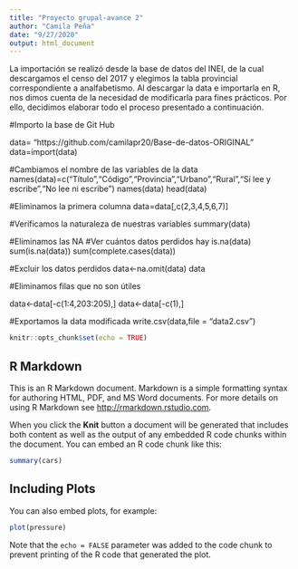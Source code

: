---
title: "Proyecto grupal-avance 2"
author: "Camila Peña"
date: "9/27/2020"
output: html_document
---
La importación se realizó desde la base de datos del INEI, de la cual descargamos el censo del 2017 y elegimos la tabla provincial correspondiente a analfabetismo. 
Al descargar la data e importarla en R, nos dimos cuenta de la necesidad de modificarla para fines prácticos. Por ello, decidimos elaborar todo el proceso presentado a continuación.

#Importo la base de Git Hub

data= "https://github.com/camilapr20/Base-de-datos-ORIGINAL" 
data=import(data)

#Cambiamos el nombre de las variables de la data
names(data)=c("Título","Código","Provincia","Urbano","Rural","Sí lee y escribe","No lee ni escribe")
names(data)
head(data)

#Eliminamos la primera columna 
data=data[,c(2,3,4,5,6,7)]

#Verificamos la naturaleza de nuestras variables 
summary(data)

#Eliminamos las NA
#Ver cuántos datos perdidos hay 
is.na(data)
sum(is.na(data))
sum(complete.cases(data))

#Excluir los datos perdidos 
data<-na.omit(data)
data

#Eliminamos filas que no son útiles 

data<-data[-c(1:4,203:205),]
data<-data[-c(1),]

#Exportamos la data modificada
write.csv(data,file = "data2.csv")


```{r setup, include=FALSE}
knitr::opts_chunk$set(echo = TRUE)
```

## R Markdown

This is an R Markdown document. Markdown is a simple formatting syntax for authoring HTML, PDF, and MS Word documents. For more details on using R Markdown see <http://rmarkdown.rstudio.com>.

When you click the **Knit** button a document will be generated that includes both content as well as the output of any embedded R code chunks within the document. You can embed an R code chunk like this:

```{r cars}
summary(cars)
```

## Including Plots

You can also embed plots, for example:

```{r pressure, echo=FALSE}
plot(pressure)
```

Note that the `echo = FALSE` parameter was added to the code chunk to prevent printing of the R code that generated the plot.
